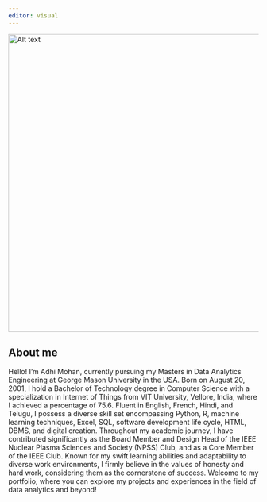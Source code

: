 ```yaml
---
editor: visual
---
```


![](images/my.jpeg){alt="Alt text" width="600"}

## About me

Hello! I'm Adhi Mohan, currently pursuing my Masters in Data Analytics Engineering at George Mason University in the USA. Born on August 20, 2001, I hold a Bachelor of Technology degree in Computer Science with a specialization in Internet of Things from VIT University, Vellore, India, where I achieved a percentage of 75.6. Fluent in English, French, Hindi, and Telugu, I possess a diverse skill set encompassing Python, R, machine learning techniques, Excel, SQL, software development life cycle, HTML, DBMS, and digital creation. Throughout my academic journey, I have contributed significantly as the Board Member and Design Head of the IEEE Nuclear Plasma Sciences and Society (NPSS) Club, and as a Core Member of the IEEE Club. Known for my swift learning abilities and adaptability to diverse work environments, I firmly believe in the values of honesty and hard work, considering them as the cornerstone of success. Welcome to my portfolio, where you can explore my projects and experiences in the field of data analytics and beyond!
